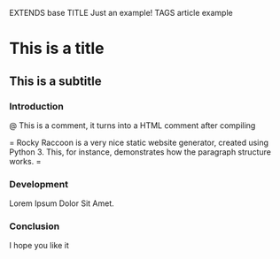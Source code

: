EXTENDS base
TITLE Just an example!
TAGS article example

# This is a title
## This is a subtitle
### Introduction

@ This is a comment, it turns into a HTML comment after compiling

=
Rocky Raccoon is a very nice static website generator, created using Python 3.
This, for instance, demonstrates how the paragraph structure works.
=

### Development

Lorem Ipsum Dolor Sit Amet.

### Conclusion

I hope you like it
